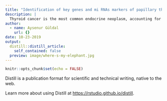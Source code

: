 ```yaml
---
title: "Identification of key genes and mi RNAs markers of papillary thyroid cancer"
description: |
  Thyroid cancer is the most common endocrine neoplasm, accounting for approximately 1.7% of all human malignancies. Thyroid cancer is usually classified into four types : papillary thyroid cancer (PTC), anaplastic thyroid cancer, follicular thyroid cancer, and medullary thyroid cancer. Amoung the four types, PTC is the most common, accounting for 75-85% of all thyroid cancer cases. PTC is usually curable and has a 5 year survival rate of over 95%. However, PTC occasionally dedifferentiates into more aggressive and lethal thyroid cancers. Additionally, recurrences are observed in approcimately 30% of patients with PTC. Therefore, further analyses of the molecular characteristics of disease are necessary.
author:
  - name: Aysenur Güldal
    url: {}
date: 10-23-2019
output:
  distill::distill_article:
    self_contained: false
  preview: image/where-s-my-elephant.jpg
---
```


```r
knitr::opts_chunk$set(echo = FALSE)
```

Distill is a publication format for scientific and technical writing, native to the web.

Learn more about using Distill at <https://rstudio.github.io/distill>.

